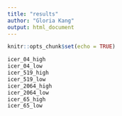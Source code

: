 ```yaml
---
title: "results"
author: "Gloria Kang"
output: html_document
---
```


```r
knitr::opts_chunk$set(echo = TRUE)
```

```r
icer_04_high
icer_04_low
icer_519_high
icer_519_low
icer_2064_high
icer_2064_low
icer_65_high
icer_65_low
```

```r

```

